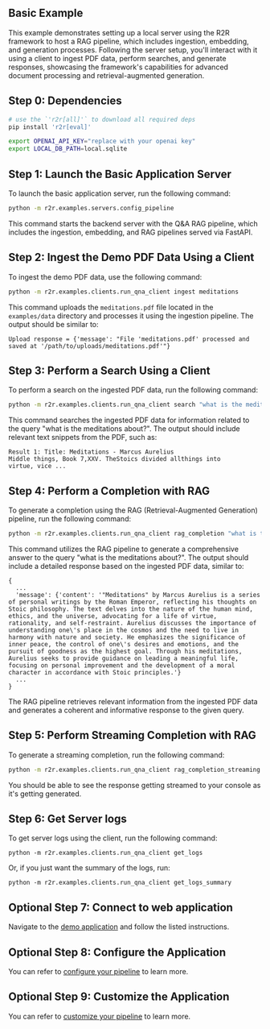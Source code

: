 ## Basic Example
This example demonstrates setting up a local server using the R2R framework to host a RAG pipeline, which includes ingestion, embedding, and generation processes. Following the server setup, you'll interact with it using a client to ingest PDF data, perform searches, and generate responses, showcasing the framework's capabilities for advanced document processing and retrieval-augmented generation.

## Step 0: Dependencies

```bash
# use the `'r2r[all]'` to download all required deps
pip install 'r2r[eval]'

export OPENAI_API_KEY="replace with your openai key"
export LOCAL_DB_PATH=local.sqlite
```

## Step 1: Launch the Basic Application Server

To launch the basic application server, run the following command:

```bash
python -m r2r.examples.servers.config_pipeline
```

This command starts the backend server with the Q&A RAG pipeline, which includes the ingestion, embedding, and RAG pipelines served via FastAPI.

## Step 2: Ingest the Demo PDF Data Using a Client

To ingest the demo PDF data, use the following command:

```bash
python -m r2r.examples.clients.run_qna_client ingest meditations
```

This command uploads the `meditations.pdf` file located in the `examples/data` directory and processes it using the ingestion pipeline. The output should be similar to:

```
Upload response = {'message': "File 'meditations.pdf' processed and saved at '/path/to/uploads/meditations.pdf'"}
```

## Step 3: Perform a Search Using a Client

To perform a search on the ingested PDF data, run the following command:

```bash
python -m r2r.examples.clients.run_qna_client search "what is the meditations about?"
```

This command searches the ingested PDF data for information related to the query "what is the meditations about?". The output should include relevant text snippets from the PDF, such as:

```
Result 1: Title: Meditations - Marcus Aurelius
Middle things, Book 7,XXV. TheStoics divided allthings into
virtue, vice ...
```

## Step 4: Perform a Completion with RAG

To generate a completion using the RAG (Retrieval-Augmented Generation) pipeline, run the following command:

```bash
python -m r2r.examples.clients.run_qna_client rag_completion "what is the meditations about?"
```

This command utilizes the RAG pipeline to generate a comprehensive answer to the query "what is the meditations about?". The output should include a detailed response based on the ingested PDF data, similar to:

```
{
  ...
  'message': {'content': '"Meditations" by Marcus Aurelius is a series of personal writings by the Roman Emperor, reflecting his thoughts on Stoic philosophy. The text delves into the nature of the human mind, ethics, and the universe, advocating for a life of virtue, rationality, and self-restraint. Aurelius discusses the importance of understanding one\'s place in the cosmos and the need to live in harmony with nature and society. He emphasizes the significance of inner peace, the control of one\'s desires and emotions, and the pursuit of goodness as the highest goal. Through his meditations, Aurelius seeks to provide guidance on leading a meaningful life, focusing on personal improvement and the development of a moral character in accordance with Stoic principles.'}
  ...
}
```

The RAG pipeline retrieves relevant information from the ingested PDF data and generates a coherent and informative response to the given query.

## Step 5: Perform Streaming Completion with RAG
To generate a streaming completion, run the following command:
```bash
python -m r2r.examples.clients.run_qna_client rag_completion_streaming "what is the meditations about?"
```
You should be able to see the response getting streamed to your console as it's getting generated.


## Step 6: Get Server logs
To get server logs using the client, run the following command:
```
python -m r2r.examples.clients.run_qna_client get_logs
```

Or, if you just want the summary of the logs, run:
```
python -m r2r.examples.clients.run_qna_client get_logs_summary
```

## Optional Step 7: Connect to web application
Navigate to the [demo application](https://github.com/SciPhi-AI/R2R-App-Demo) and follow the listed instructions.


## Optional Step 8: Configure the Application
You can refer to [configure your pipeline](configure-your-pipeline.mdx) to learn more.

## Optional Step 9: Customize the Application
You can refer to [customize your pipeline](customize-your-pipeline.mdx) to learn more.